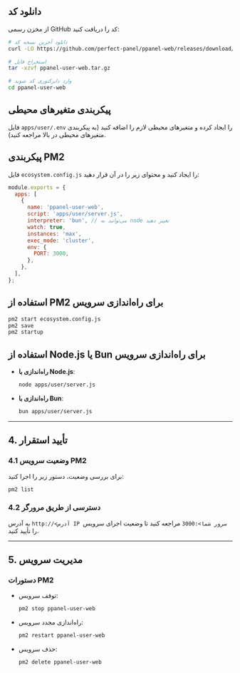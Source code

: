 ## دانلود کد

از مخزن رسمی GitHub کد را دریافت کنید:

```bash
# دانلود آخرین نسخه کد
curl -LO https://github.com/perfect-panel/ppanel-web/releases/download/v1.0.0/ppanel-user-web.tar.gz

# استخراج فایل
tar -xzvf ppanel-user-web.tar.gz

# وارد دایرکتوری کد شوید
cd ppanel-user-web
```

## پیکربندی متغیرهای محیطی

فایل `apps/user/.env` را ایجاد کرده و متغیرهای محیطی لازم را اضافه کنید (به پیکربندی متغیرهای محیطی در بالا مراجعه کنید).

## پیکربندی PM2

فایل `ecosystem.config.js` را ایجاد کنید و محتوای زیر را در آن قرار دهید:

```javascript
module.exports = {
  apps: [
    {
      name: 'ppanel-user-web',
      script: 'apps/user/server.js',
      interpreter: 'bun', // می‌توانید به node تغییر دهید
      watch: true,
      instances: 'max',
      exec_mode: 'cluster',
      env: {
        PORT: 3000,
      },
    },
  ],
};
```

## استفاده از PM2 برای راه‌اندازی سرویس

```bash
pm2 start ecosystem.config.js
pm2 save
pm2 startup
```

## استفاده از Node.js یا Bun برای راه‌اندازی سرویس

- **راه‌اندازی با Node.js**:

  ```bash
  node apps/user/server.js
  ```

- **راه‌اندازی با Bun**:

  ```bash
  bun apps/user/server.js
  ```

---

## **4. تأیید استقرار**

### **4.1 وضعیت سرویس PM2**

برای بررسی وضعیت، دستور زیر را اجرا کنید:

```bash
pm2 list
```

### **4.2 دسترسی از طریق مرورگر**

به آدرس `http://<آدرس IP سرور شما>:3000` مراجعه کنید تا وضعیت اجرای سرویس را تأیید کنید.

---

## **5. مدیریت سرویس**

### **دستورات PM2**

- توقف سرویس:

  ```bash
  pm2 stop ppanel-user-web
  ```

- راه‌اندازی مجدد سرویس:

  ```bash
  pm2 restart ppanel-user-web
  ```

- حذف سرویس:

  ```bash
  pm2 delete ppanel-user-web
  ```


<Giscus />
